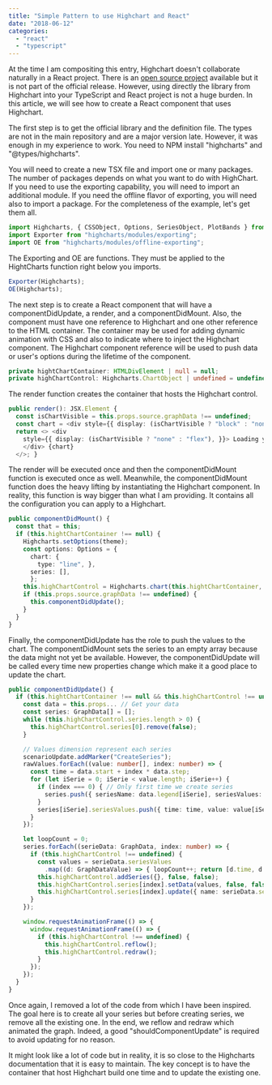 ```yaml
---
title: "Simple Pattern to use Highchart and React"
date: "2018-06-12"
categories: 
  - "react"
  - "typescript"
---
```


At the time I am compositing this entry, Highchart doesn't collaborate naturally in a React project. There is an [open source project](https://github.com/kirjs/react-highcharts) available but it is not part of the official release. However, using directly the library from Highchart into your TypeScript and React project is not a huge burden. In this article, we will see how to create a React component that uses Highchart.

The first step is to get the official library and the definition file. The types are not in the main repository and are a major version late. However, it was enough in my experience to work. You need to NPM install "highcharts" and "@types/highcharts".

You will need to create a new TSX file and import one or many packages. The number of packages depends on what you want to do with HighChart. If you need to use the exporting capability, you will need to import an additional module. If you need the offline flavor of exporting, you will need also to import a package. For the completeness of the example, let's get them all.

```typescript
import Highcharts, { CSSObject, Options, SeriesObject, PlotBands } from "highcharts"; 
import Exporter from "highcharts/modules/exporting"; 
import OE from "highcharts/modules/offline-exporting"; 
``` 


The Exporting and OE are functions. They must be applied to the HightCharts function right below you imports. 
```typescript
Exporter(Highcharts); 
OE(Highcharts); 
``` 


The next step is to create a React component that will have a componentDidUpdate, a render, and a componentDidMount. Also, the component must have one reference to Highchart and one other reference to the HTML container. The container may be used for adding dynamic animation with CSS and also to indicate where to inject the Highchart component. The Highchart component reference will be used to push data or user's options during the lifetime of the component. 
```typescript
private hightChartContainer: HTMLDivElement | null = null; 
private highChartControl: Highcharts.ChartObject | undefined = undefined; 
``` 


The render function creates the container that hosts the Highchart control.

```typescript
public render(): JSX.Element { 
  const isChartVisible = this.props.source.graphData !== undefined; 
  const chart = <div style={{ display: (isChartVisible ? "block" : "none") }} ref={(div) => { this.hightChartContainer = div; }} />; 
  return <> <div 
    style={{ display: (isChartVisible ? "none" : "flex"), }}> Loading your data 
    </div> {chart} 
  </>; } 
``` 


The render will be executed once and then the componentDidMount function is executed once as well. Meanwhile, the componentDidMount function does the heavy lifting by instantiating the Highchart component. In reality, this function is way bigger than what I am providing. It contains all the configuration you can apply to a Highchart.

```typescript
public componentDidMount() { 
  const that = this; 
  if (this.hightChartContainer !== null) { 
    Highcharts.setOptions(theme); 
    const options: Options = { 
      chart: { 
        type: "line", }, 
      series: [], 
      }; 
    this.highChartControl = Highcharts.chart(this.hightChartContainer, options); 
    if (this.props.source.graphData !== undefined) { 
      this.componentDidUpdate(); 
    } 
  } 
} 
``` 


Finally, the componentDidUpdate has the role to push the values to the chart. The componentDidMount sets the series to an empty array because the data might not yet be available. However, the componentDidUpdate will be called every time new properties change which make it a good place to update the chart.

```typescript
public componentDidUpdate() { 
  if (this.hightChartContainer !== null && this.highChartControl !== undefined && this.props.source.graphData !== undefined) { 
    const data = this.props... // Get your data 
    const series: GraphData[] = []; 
    while (this.highChartControl.series.length > 0) { 
      this.highChartControl.series[0].remove(false); 
    }

    // Values dimension represent each series 
    scenarioUpdate.addMarker("CreateSeries"); 
    rawValues.forEach((value: number[], index: number) => { 
      const time = data.start + index * data.step; 
      for (let iSerie = 0; iSerie < value.length; iSerie++) { 
        if (index === 0) { // Only first time we create series 
          series.push({ seriesName: data.legend[iSerie], seriesValues: [] }); 
        } 
        series[iSerie].seriesValues.push({ time: time, value: value[iSerie] }); 
      } 
    });

    let loopCount = 0; 
    series.forEach((serieData: GraphData, index: number) => { 
      if (this.highChartControl !== undefined) { 
        const values = serieData.seriesValues
          .map((d: GraphDataValue) => { loopCount++; return [d.time, d.value]; }); 
        this.highChartControl.addSeries({}, false, false); 
        this.highChartControl.series[index].setData(values, false, false, false); 
        this.highChartControl.series[index].update({ name: serieData.seriesName }, false); 
      } 
    });

    window.requestAnimationFrame(() => { 
      window.requestAnimationFrame(() => { 
        if (this.highChartControl !== undefined) { 
          this.highChartControl.reflow(); 
          this.highChartControl.redraw(); 
        } 
      }); 
    }); 
  } 
} 
``` 

Once again, I removed a lot of the code from which I have been inspired. The goal here is to create all your series but before creating series, we remove all the existing one. In the end, we reflow and redraw which animated the graph. Indeed, a good "shouldComponentUpdate" is required to avoid updating for no reason.

It might look like a lot of code but in reality, it is so close to the Highcharts documentation that it is easy to maintain. The key concept is to have the container that host Highchart build one time and to update the existing one.
